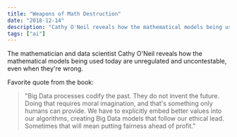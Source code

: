 ```yaml
---
title: "Weapons of Math Destruction"
date: "2018-12-14"
description: "Cathy O'Neil reveals how the mathematical models being used today are unregulated and uncontestable."
tags: ["ai"]
---
```


The mathematician and data scientist Cathy O'Neil reveals how the mathematical models being used today are unregulated and uncontestable, even when they're wrong.

Favorite quote from the book:

> "Big Data processes codify the past. They do not invent the future. Doing that requires moral imagination, and that's something only humans can provide. We have to explicitly embed better values into our algorithms, creating Big Data models that follow our ethical lead. Sometimes that will mean putting fairness ahead of profit."
